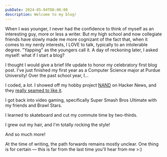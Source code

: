 ```yaml
---
pubDate: 2024-05-04T08:00:00
description: Welcome to my blog!
---
```



When I was younger, I never had the confidence to think of myself as an interesting guy, more or less a writer. But my high school and now collegiate friends have slowly made me more cognizant of the fact that, when it comes to my nerdy interests, I LOVE to talk, typically to an intolerable degree. "Yapping" as the youngers call it. A day of reckoning later, I asked myself: what if I start a blog?

I thought I would give a brief life update to honor my celebratory first blog post. I've just finished my first year as a Computer Science major at Purdue University! Over the past school year, I...

<ContentImage src={coding} alt="A picture of my coding setup" height="600" />

I coded, a *lot*. I showed off my hobby project <a href="https://github.com/ArhanChaudhary/NAND">NAND</a> on Hacker News, and they <a href="https://news.ycombinator.com/item?id=40159278">really seamed to like it</a>.

<ContentImage src={videoGames} alt="A picture of me playing video games" height="600" />

I got back into video gaming, specifically Super Smash Bros Ultimate with my friends and Brawl Stars.

<ContentImage src={skateboarding} alt="A picture of my skateboard" height="600" />

I learned to skateboard and cut my commute time by two-thirds.

<ContentImage src={longHair} alt="A picture of me with long hair" height="600" />

I grew out my hair, and I'm totally rocking the style!

And so much more!

At the time of writing, the path forwards remains mostly unclear. One thing is for certain — this is far from the last time you'll hear from me >:)